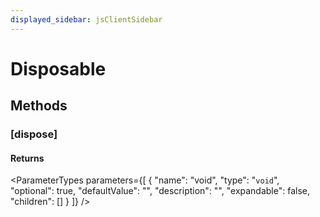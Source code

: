 ```yaml
---
displayed_sidebar: jsClientSidebar
---
```



# Disposable

## Methods

### [dispose]

#### Returns

<ParameterTypes parameters={[
  {
    "name": "void",
    "type": "`void`",
    "optional": true,
    "defaultValue": "",
    "description": "",
    "expandable": false,
    "children": []
  }
]} />
